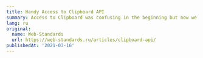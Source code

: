 ---
title: Handy Access to Clipboard API
summary: Access to Clipboard was confusing in the beginning but now we’ve got a much better API. Let's compare old and new approaches and look at best practices of where we can use it
lang: ru
original:
  name: Web-Standards
  url: https://web-standards.ru/articles/clipboard-api/
publishedAt: '2021-03-16'
---
